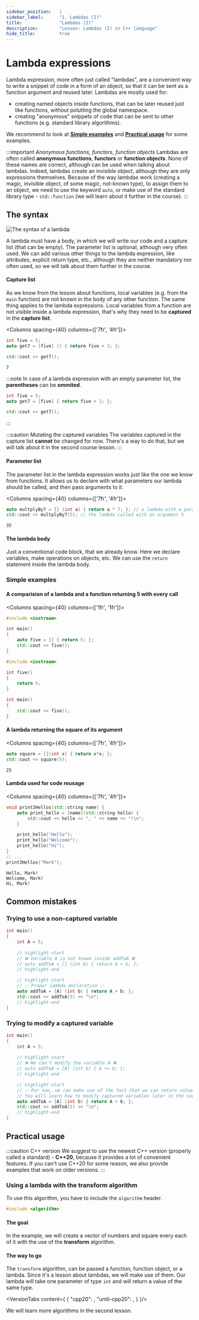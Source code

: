```yaml
---
sidebar_position:	1
sidebar_label:		"1. Lambdas (I)"
title:				"Lambdas (I)"
description:		"Lesson: Lambdas (I) in C++ language"
hide_title:			true
---
```





# Lambda expressions

Lambda expression, more often just called "lambdas", are a convenient way to write a snippet of code in a form of an object,
so that it can be sent as a function argument and reused later.
Lambdas are mostly used for:
 - creating named objects inside functions, that can be later reused just like functions, without polutting the global namespace.
 - creating "anonymous" snippets of code that can be sent to other functions (e.g. standard library algorithms).

We recommend to look at [**Simple examples**](#simple-examples) and [**Practical usage**](#practical-usage) for some examples.

:::important *Anonymous functions, functors, function objects*
Lambdas are often called **anonymous functions**, **functors** or **function objects**.
None of these names are correct, although can be used when talking about lambdas.
Indeed, lambdas create an invisible object, although they are only expressions themselves.
Because of the way lambdas work (creating a magic, invisible object, of some magic, not-known type), to assign them to an object,
we need to use the keyword `auto`, or make use of the standard library type - `std::function` (we will learn about it further in the course).
:::

## The syntax
<Image center
		maxheight={470}
		alt="The syntax of a lambda"
		src="/img/tutorials/course/intermediate/lambdas/summary-en.png"
	/>
<br/>

A lambda must have a body, in which we will write our code and a capture list (that can be empty).
The parameter list is optional, although very often used.
We can add various other things to the lambda expression, like attributes, explicit return type, etc.,
although they are neither mandatory nor often used, so we will talk about them further in the course.

#### Capture list
As we know from the lesson about functions, local variables (e.g. from the `main` function) are not known in the body of any other function.
The same thing applies to the lambda expressions. Local variables from a function are not visible inside a lambda expression,
that's why they need to be **captured** in the **capture list**.

<Columns spacing={40} columns={['7fr', '4fr']}>
<div>

```cpp title="A lambda with a capture list"
int five = 5;
auto get7 = [five] () { return five + 2; };

std::cout << get7();
```

</div>

<div>

```plaintext title="Result (console)"
7
```

</div>
</Columns>

:::note
In case of a lambda expression with an empty parameter list, the **parentheses** can be **ommited**.
```cpp
int five = 5;
auto get7 = [five] { return five + 2; };

std::cout << get7();
```
:::

:::caution Mutating the captured variables
The variables captured in the capture list **cannot** be changed for now.
There's a way to do that, but we will talk about it in the second course lesson.
:::

#### Parameter list

The parameter list in the lambda expression works just like the one we know from functions.
It allows us to declare with what parameters our lambda should be called, and then pass arguments to it.

<Columns spacing={40} columns={['7fr', '4fr']}>
<div>

```cpp title="A lambda with a parameter list."
auto multplyBy7 = [] (int a) { return a * 7; }; // a lambda with a parameter of type int
std::cout << multplyBy7(5); // the lambda called with an argument 5
```

</div>

<div>

```plaintext title="Result (console)"
35
```

</div>
</Columns>

#### The lambda body
Just a conventional code block, that we already know. Here we declare variables, make operations on objects, etc.
We can use the `return` statement inside the lambda body.

### Simple examples

#### A comparision of a lambda and a function returning 5 with every call

<Columns spacing={40} columns={['1fr', '1fr']}>
<div>

```cpp title="Lambda"
#include <iostream>

int main()
{
	auto five = [] { return 5; };
	std::cout << five();
}
```

</div>

<div>

```cpp title="Function"
#include <iostream>

int five() 
{
	return 5;
}

int main()
{
	std::cout << five();
}
```

</div>
</Columns>

#### A lambda returning the square of its argument

<Columns spacing={40} columns={['7fr', '4fr']}>
<div>

```cpp title="Lambda expression with a parameter"
auto square = [](int x) { return x*x; };
std::cout << square(5);
```

</div>

<div>

```plaintext title="Result (console)"
25
```

</div>
</Columns>

#### Lambda used for code reusage

<Columns spacing={40} columns={['7fr', '4fr']}>
<div>

```cpp title="Lambda as a function in function"
void print3Hellos(std::string name) {
	auto print_hello = [name](std::string hello) {
		std::cout << hello << ", " << name << "!\n";
	}

	print_hello("Hello");
	print_hello("Welcome");
	print_hello("Hi");
}
// ...
print3Hellos("Mark");
```

</div>

<div>

```plaintext title="Result (console)"
Hello, Mark!
Welcome, Mark!
Hi, Mark!
```

</div>
</Columns>

## Common mistakes

### Trying to use a non-captured variable

```cpp title='Trying to use a non-captured variable'
int main()
{
	int A = 5;
	
	// highlight-start
	// ❌ Variable A is not known inside addToA ❌ 
	// auto addToA = [] (int b) { return A + b; };
	// highlight-end

	// highlight-start
	// ✅ Proper lambda declaration ✅
	auto addToA = [A] (int b) { return A + b; };
	std::cout << addToA(5) << "\n";
	// highlight-end
}
```

### Trying to modify a captured variable

```cpp title='Trying to modify a captured variable'
int main()
{
	int A = 5;
	
	// highlight-start
	// ❌ We can't modify the variable A ❌
	// auto addToA = [A] (int b) { A += b; };
	// highlight-end

	// highlight-start
	// ✅ For now, we can make use of the fact that we can return values.
	// You will learn how to modify captured variables later in the course. ✅
	auto addToA = [A] (int b) { return A + b; };
	std::cout << addToA(5) << "\n";
	// highlight-end
}
```

## Practical usage

:::caution C++ version
We suggest to use the newest C++ version (properly called a standard) - **C++20**,
because it provides a lot of convenient features.
If you can't use C++20 for some reason, we also provide examples that work on older versions.
:::

### Using a lambda with the **transform** algorithm

To use this algorithm, you have to include the `algorithm` header.

```cpp
#include <algorithm>
```

#### The goal
In the example, we will create a vector of numbers and square every each of it with the use of the **transform** algorithm.

#### The way to go
The `transform` algorithm, can be passed a function, function object, or a lambda.
Since it's a lesson about lambdas, we will make use of them. Our lambda will take one parameter of type `int` and will return a value of the same type.

<VersionTabs content={
		{
			"cpp20":		<TransformIntroExampleCpp20 />,
			"until-cpp20":	<TransformIntroExampleUntilCpp20 />,
		}
	}/>

We will learn more algorithms in the second lesson.